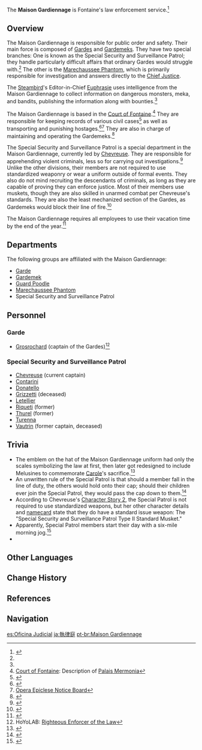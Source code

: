 {{Faction Infobox
|caption      = 
|leader       = 
|subfaction   = 
|founder      = 
|base         = [[Palais Mermonia]], [[Court of Fontaine]]
|region       = Fontaine
}}
The '''Maison Gardiennage''' is Fontaine's law enforcement service.<ref name='ls'>{{Ref/Loading|Fontaine|Fontaine}}</ref> 

==Overview==
The Maison Gardiennage is responsible for public order and safety. Their main force is composed of [[Garde]]s and [[Gardemek]]s. They have two special branches: One is known as the Special Security and Surveillance Patrol; they handle particularly difficult affairs that ordinary Gardes would struggle with.<ref name='ls' /> The other is the [[Marechaussee Phantom]], which is primarily responsible for investigation and answers directly to the [[Neuvillette|Chief Justice]].

The [[Steambird]]'s Editor-in-Chief [[Euphrasie]] uses intelligence from the Maison Gardiennage to collect information on dangerous monsters, meka, and bandits, publishing the information along with bounties.<ref name='ls' />

The Maison Gardiennage is based in the [[Court of Fontaine]].<ref>[[Court of Fontaine]]: Description of [[Palais Mermonia]]</ref> They are responsible for keeping records of various civil cases<ref>{{Ref/Quest|When All Return to the Waters}}</ref> as well as transporting and punishing hostages.<ref>{{Ref/Weapon|Fleuve Cendre Ferryman}}</ref><ref>[[Opera Epiclese Notice Board]]</ref> They are also in charge of maintaining and operating the Gardemeks.<ref>{{Ref/Quest|As Light Rain Falls Without Reason}}</ref>

The Special Security and Surveillance Patrol is a special department in the Maison Gardiennage, currently led by [[Chevreuse]]. They are responsible for apprehending violent criminals, less so for carrying out investigations.<ref>{{Ref/Quest|The Crack of Muskets Breaking the Silence}}</ref> Unlike the other divisions, their members are not required to use standardized weaponry or wear a uniform outside of formal events. They also do not mind recruiting the descendants of criminals, as long as they are capable of proving they can enforce justice. Most of their members use muskets, though they are also skilled in unarmed combat per Chevreuse's standards. They are also the least mechanized section of the Gardes, as Gardemeks would block their line of fire.<ref>{{Ref/CS|Chevreuse|2}}</ref>

The Maison Gardiennage requires all employees to use their vacation time by the end of the year.<ref>{{Ref/Quest|Custom Gift Envelope No. 6}}</ref>

==Departments==
The following groups are affiliated with the Maison Gardiennage:
*[[Garde]]
*[[Gardemek]]
*[[Guard Poodle]]
*[[Marechaussee Phantom]]
*Special Security and Surveillance Patrol

==Personnel==
===Garde===
{{Characters by Category List|Garde|2|not=Deceased Characters|full_header=There are '''%PAGES%''' other [[character]]s who are part of the Gardes}}
*[[Grosrochard]] (captain of the Gardes)<ref>HoYoLAB: [https://www.hoyolab.com/article/22786617 Righteous Enforcer of the Law]</ref>

===Special Security and Surveillance Patrol=== 
*[[Chevreuse]] (current captain)
*[[Contarini]]
*[[Donatello]]
*[[Grizzetti]] (deceased)
*[[Letellier]]
*[[Riqueti]] (former)
*[[Thurel]] (former)
*[[Turenna]]
*[[Vautrin]] (former captain, deceased)

==Trivia==
* The emblem on the hat of the Maison Gardiennage uniform had only the scales symbolizing the law at first, then later got redesigned to include Melusines to commemorate [[Carole]]'s sacrifice.<ref>{{Ref/Quest|Ever-Surging Memories}}</ref>
* An unwritten rule of the Special Patrol is that should a member fall in the line of duty, the others would hold onto their cap; should their children ever join the Special Patrol, they would pass the cap down to them.<ref>{{Ref/VO|Chevreuse|About Chevreuse: Uniform Cap}}</ref>
* According to Chevreuse's [[Chevreuse/Lore#Character Story 2|Character Story 2]], the Special Patrol is not required to use standardized weapons, but her other character details and [[Chevreuse: Type II|namecard]] state that they do have a standard issue weapon: The "Special Security and Surveillance Patrol Type II Standard Musket."
* Apparently, Special Patrol members start their day with a six-mile morning jog.<ref>{{Ref/Quest|Fiction and Reality Inside and Outside the Frame}}</ref>
* {{Furnishing Mentions}}

==Other Languages==
{{Other Languages
|1_en     = Maison Gardiennage
|1_en_lang = fr
|1_en_tl  = Security House
|1_zhs    = 执律庭
|1_zhs_rm = Zhílǜ-tíng
|1_zht    = 執律庭
|1_zht_rm = Zhílǜ-tíng
|1_zh_tl  = Court of Law Enforcement
|1_ja     = 執律庭
|1_ja_rm  = Shitsuritsu-tei
|1_ja_tl  = Court of Law Enforcement
|1_ko     = 법률 집행청
|1_ko_tl  = 
|1_es     = Oficina Judicial
|1_es_tl  = Judicial Office
|1_fr     = Maison Gardiennage
|1_ru     = Палата Жардинаж
|1_ru_tl  = House of Gardiennage
|1_th     = กรมการปกครอง
|1_th_rm  = Krom kan Pokkhrong
|1_th_tl  = Department of Administration
|1_vi     = Sảnh Chấp Pháp
|1_vi_tl  = Court of Law Enforcement
|1_de     = Maison Gardiennage
|1_id     = Maison Gardiennage
|1_pt     = Maison Gardiennage
|1_tr     = Asayiş Dairesi
|1_tr_tl  = Public Order Department
|1_it     = Maison de la Garde
|1_it_lang = fr
|1_it_tl  = House of the Garde
|2_en     = Special Security and Surveillance Patrol
|2_zhs    = 特巡队
|2_zhs_rm = 
|2_zht    = 特巡隊
|2_zht_rm = 
|2_zh_tl  = 
|2_ja     = 特巡隊
|2_ja_rm  = Tokujun-tai<ref>{{Ref/VO|Chevreuse|初めまして…|ja}}</ref>
|2_ja_tl  = 
|2_ko     = 특별 순찰대
|2_ko_tl  = 
|2_es     = Unidad Especial de Seguridad y Vigilancia
|2_es_tl  = Special Security and Surveillance Unit
|2_fr     = Patrouille de surveillance spéciale
|2_fr_tl  = Special Surveillance Patrol
|2_ru     = Особый патруль по охране и наблюдению
|2_ru_tl  = 
|2_th     = ทีมลาดตระเวนพิเศษ
|2_th_rm  = Team Laadtraven Piset
|2_th_tl  = Special Patrol Team
|2_vi     = Đội Tuần Tra Đặc Biệt
|2_vi_tl  = 
|2_de     = Sonderpatrouille für Sicherheit und Überwachung
|2_de_tl  = Special Patrol for Security and Surveillance
|2_id     = Pasukan Patroli Khusus
|2_id_tl  = 
|2_pt     = Patrulha de Segurança e Monitoramento Especial
|2_pt_tl  = 
|2_tr     = Özel Güvenlik ve Teftiş Devriyesi
|2_tr_tl  = 
|2_it     = Pattuglia speciale di sicurezza e sorveglianza
|2_it_tl  = 
}}

==Change History==
{{Change History|introduced=4.0}}

==References==
{{Reflist}}

==Navigation==
{{Faction Navbox}}

[[es:Oficina Judicial]]
[[ja:執律庭]]
[[pt-br:Maison Gardiennage]]